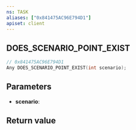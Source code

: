 ```yaml
---
ns: TASK
aliases: ["0x841475AC96E794D1"]
apiset: client
---
```

## DOES_SCENARIO_POINT_EXIST

```c
// 0x841475AC96E794D1
Any DOES_SCENARIO_POINT_EXIST(int scenario);
```


## Parameters
* **scenario**:

## Return value